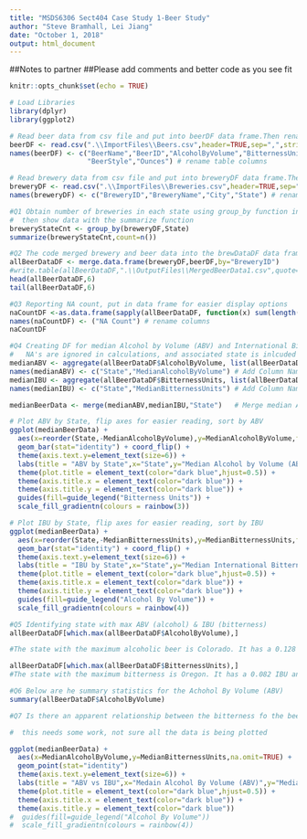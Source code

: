 ```yaml
---
title: "MSDS6306 Sect404 Case Study 1-Beer Study"
author: "Steve Bramhall, Lei Jiang"
date: "October 1, 2018"
output: html_document
---
```


##Notes to partner
##Please add comments and better code as you see fit


```r
knitr::opts_chunk$set(echo = TRUE)
```
```r
# Load Libraries
library(dplyr)
library(ggplot2)
```

```r
# Read beer data from csv file and put into beerDF data frame.Then rename columns to be more readable.
beerDF <- read.csv(".\\ImportFiles\\Beers.csv",header=TRUE,sep=",",stringsAsFactors = TRUE, encoding = "UTF-8")
names(beerDF) <- c("BeerName","BeerID","AlcoholByVolume","BitternessUnits","BreweryID",
                   "BeerStyle","Ounces") # rename table columns

# Read brewery data from csv file and put into breweryDF data frame.Then rename columns to be more readable.
breweryDF <- read.csv(".\\ImportFiles\\Breweries.csv",header=TRUE,sep=",",stringsAsFactors = FALSE)
names(breweryDF) <- c("BreweryID","BreweryName","City","State") # rename table columns
```

```r
#Q1 Obtain number of breweries in each state using group_by function in library dplyr,
#  then show data with the summarize function
breweryStateCnt <- group_by(breweryDF,State)
summarize(breweryStateCnt,count=n())
```
```r
#Q2 The code merged brewery and beer data into the brewDataDF data frame
allBeerDataDF <- merge.data.frame(breweryDF,beerDF,by="BreweryID")
#write.table(allBeerDataDF,".\\OutputFiles\\MergedBeerData1.csv",quote=FALSE,sep=',',row.names=FALSE)
head(allBeerDataDF,6)
tail(allBeerDataDF,6)
```

```r
#Q3 Reporting NA count, put in data frame for easier display options
naCountDF <-as.data.frame(sapply(allBeerDataDF, function(x) sum(length(which(is.na(x))))))
names(naCountDF) <- ("NA Count") # rename columns
naCountDF
```

```r
#Q4 Creating DF for median Alcohol by Volume (ABV) and International Bitterness Units (IBU)
#   NA's are ignored in calculations, and associated state is inlcuded in the data frame
medianABV <- aggregate(allBeerDataDF$AlcoholByVolume, list(allBeerDataDF$State), median, na.rm=TRUE)
names(medianABV) <- c("State","MedianAlcoholByVolume") # Add Column Names
medianIBU <- aggregate(allBeerDataDF$BitternessUnits, list(allBeerDataDF$State), median, na.rm=TRUE)
names(medianIBU) <- c("State","MedianBitternessUnits") # Add Column Names

medianBeerData <- merge(medianABV,medianIBU,"State")   # Merge median ABV & IBU into one DF 

# Plot ABV by State, flip axes for easier reading, sort by ABV
ggplot(medianBeerData) + 
  aes(x=reorder(State,-MedianAlcoholByVolume),y=MedianAlcoholByVolume,fill=MedianBitternessUnits,na.omit=TRUE) +   
  geom_bar(stat="identity") + coord_flip() +                                             # make hoizontal plot
  theme(axis.text.y=element_text(size=6)) +                                              # decrease axis font
  labs(title = "ABV by State",x="State",y="Median Alcohol by Volume (ABV)") +            # add axes titles
  theme(plot.title = element_text(color="dark blue",hjust=0.5)) +                        # format main title
  theme(axis.title.x = element_text(color="dark blue")) +                                # format x title
  theme(axis.title.y = element_text(color="dark blue")) +                                # format y title
  guides(fill=guide_legend("Bitterness Units")) +                                        # label legend
  scale_fill_gradientn(colours = rainbow(3))

# Plot IBU by State, flip axes for easier reading, sort by IBU
ggplot(medianBeerData) + 
  aes(x=reorder(State,-MedianBitternessUnits),y=MedianBitternessUnits,fill=MedianAlcoholByVolume,na.omit=TRUE) +   
  geom_bar(stat="identity") + coord_flip() +                                             # make hoizontal plot
  theme(axis.text.y=element_text(size=6)) +                                              # decrease axis font
  labs(title = "IBU by State",x="State",y="Median International Bitternesss Units (IBU)") + # add axes titles
  theme(plot.title = element_text(color="dark blue",hjust=0.5)) +                        # format main title
  theme(axis.title.x = element_text(color="dark blue")) +                                # format x title
  theme(axis.title.y = element_text(color="dark blue")) +                                # format y title
  guides(fill=guide_legend("Alcohol By Volume")) +                                       # label legend
  scale_fill_gradientn(colours = rainbow(4))
```

```r
#Q5 Identifying state with max ABV (alcohol) & IBU (bitterness)
allBeerDataDF[which.max(allBeerDataDF$AlcoholByVolume),]

#The state with the maximum alcoholic beer is Colorado. It has a 0.128 ABV and comes from the Upslope Brewing Company. The beer is the Lee Hill Series Vol. 5, a Belgian Style Quadrupel Ale.

allBeerDataDF[which.max(allBeerDataDF$BitternessUnits),]
#The state with the maximum bitterness is Oregon. It has a 0.082 IBU and comes from the Astoria Brewing Company. The beer is the Bitter Bitch Imperial IPA.
```
```r
#Q6 Below are he summary statistics for the Achohol By Volume (ABV)
summary(allBeerDataDF$AlcoholByVolume)
```
```r
#Q7 Is there an apparent relationship between the bitterness fo the beer and its alcoholic content

#  this needs some work, not sure all the data is being plotted

ggplot(medianBeerData) + 
  aes(x=MedianAlcoholByVolume,y=MedianBitternessUnits,na.omit=TRUE) +   
  geom_point(stat="identity")                
  theme(axis.text.y=element_text(size=6)) +                                              # decrease axis font
  labs(title = "ABV vs IBU",x="Medain Alcohol By Volume (ABV)",y="Median International Bitternesss Units (IBU)") + # add axes titles
  theme(plot.title = element_text(color="dark blue",hjust=0.5)) +                        # format main title
  theme(axis.title.x = element_text(color="dark blue")) +                                # format x title
  theme(axis.title.y = element_text(color="dark blue"))                                  # format y title
#  guides(fill=guide_legend("Alcohol By Volume"))                                        # label legend
#  scale_fill_gradientn(colours = rainbow(4))
```

